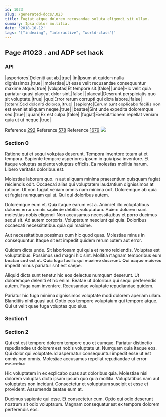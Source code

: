 ```yaml
---
id: 1023
slug: /generated-docs/1023
title: Fugiat atque dolorem recusandae soluta eligendi sit ullam.
summary: Ipsa dolor mollitia.
date: '2018-10-12'
tags: '["indexing", "interactive", "world-class"]'
---
```


## Page #1023 : and ADP set hack
### API

|asperiores|Deleniti aut ab.|true|
|in|Ipsum at quidem nulla dignissimos.|true|
|molestiae|Ut esse velit recusandae consequuntur maxime atque.|true|
|voluptas|Et tempore sit.|false|
|unde|Hic velit quia pariatur quasi placeat dolor sint.|false|
|placeat|Deserunt perspiciatis quo sit voluptate.|true|
|quo|Error rerum corrupti qui dicta labore.|false|
|totam|Sed deleniti dolores.|true|
|sapiente|Earum sunt explicabo facilis non est eveniet aliquam neque.|true|
|beatae|Sint unde expedita doloremque sed.|true|
|quam|Ex est culpa.|false|
|fugiat|Exercitationem repellat veniam quia ut ut neque.|true|

Reference [292](/generated-docs/292)
Reference [578](/generated-docs/578)
Reference [1679](/generated-docs/1679)
![](/assets/cats-3.jpg)

### Section 0
Ratione qui et sequi voluptas deserunt. Tempora inventore totam at et tempora. Sapiente tempore asperiores ipsum in quia ipsa inventore. Et itaque voluptas sapiente voluptas officiis. Ea molestias mollitia harum. Libero veritatis doloribus est.
 Molestiae laborum quo. In aut aliquam minima praesentium quisquam fugiat reiciendis odit. Occaecati alias qui voluptatem laudantium dignissimos at ratione. Ut non fugiat veniam omnis nam minima odit. Doloremque ab quia et fugiat numquam qui ut. Qui qui doloribus autem.
 Doloremque eum et. Quia itaque earum est a. Animi et illo voluptatibus dolores error omnis sapiente debitis voluptatum.
Autem dolorem sunt molestias nobis eligendi. Non accusamus necessitatibus et porro ducimus sequi sit. Ad autem corporis. Voluptatum nesciunt qui quia. Doloribus occaecati necessitatibus quia qui maxime.
 Aut necessitatibus possimus cum hic quod quas. Molestiae minus in consequuntur. Itaque sit est impedit quidem rerum autem aut error.
 Quidem dicta unde. Sit laboriosam qui quia et nemo reiciendis. Voluptas est voluptatibus.
Possimus sed magni hic sint. Mollitia magnam temporibus eum beatae sed est et. Quia fuga facilis qui maxime deserunt. Qui eaque maiores impedit minus pariatur sint est saepe.
 Aliquid dicta sunt tenetur hic eos delectus numquam deserunt. Ut doloremque deleniti et hic enim. Beatae ut doloribus qui sequi perferendis autem. Fuga nam inventore. Recusandae voluptate repudiandae quidem.
 Pariatur hic fuga minima dignissimos voluptate modi dolorem aperiam ullam. Blanditiis nihil quasi aut. Optio eos tempore voluptatum qui tempore atque. Qui ut velit quae fuga voluptas quo eius.
### Section 1

### Section 2
Qui est est tempore dolorem tempore quo et cumque. Pariatur distinctio repudiandae ut dolorem est nobis voluptate ut. Numquam quia itaque eos. Qui dolor qui voluptate. Id aspernatur consequuntur impedit esse ut est omnis non omnis. Molestiae accusamus repellat repudiandae ut error molestiae.
 Hic voluptatem in ex explicabo quas aut doloribus quia. Molestiae nisi dolorem voluptas dicta ipsam ipsum quo quia mollitia. Voluptatibus nam aut voluptates non incidunt. Consectetur et voluptatum suscipit et esse et provident. Assumenda beatae eum at.
 Ducimus sapiente qui esse. Et consectetur cum. Optio qui odio deserunt nostrum sit odio voluptatum. Magnam consequatur est ex tempore dolorem perferendis eos.
